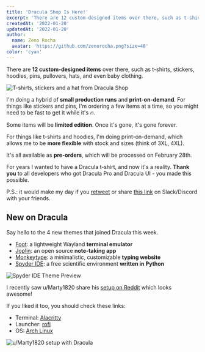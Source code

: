 ```yaml
---
title: 'Dracula Shop Is Here!'
excerpt: 'There are 12 custom-designed items over there, such as t-shirts, stickers, hoodies, pins, pullovers, hats, and even baby clothing.'
createdAt: '2022-01-20'
updatedAt: '2022-01-20'
author:
  name: Zeno Rocha
  avatar: 'https://github.com/zenorocha.png?size=48'
color: 'cyan'
---
```


There are **12 custom-designed items** over there, such as t-shirts, stickers, hoodies, pins, pullovers, hats, and even baby clothing.

![T-shirts, stickers and a hat from Dracula Shop](/static/img/blog/dracula-shop-is-here-a.png)

I'm doing a hybrid of **small production runs** and **print-on-demand**. For things like stickers and pins, I'm ordering a few items at a time, so you might need to be fast to get it while it's 🔥.

Some items will be **limited edition**. Once it's gone, it's gone forever.

For things like t-shirts and hoodies, I'm doing print-on-demand, which allows me to be **more flexible** with stock and sizes (think of 3XL, 4XL).

It's all available as **pre-orders**, which will be processed on February 28th.

For years I wanted to have a Dracula t-shirt, and now it's a reality. **Thank you** to all developers who got Dracula Pro and Dracula UI - you made this possible.

P.S.: it would make my day if you [retweet](https://twitter.com/zenorocha/status/1484174493819887624?s=20) or share [this link](https://draculatheme.com/shop) on Slack/Discord with your friends.

## New on Dracula

Say hello to the 4 new themes that joined Dracula this week.

- [Foot](/foot-terminal): a lightweight Wayland **terminal emulator**
- [Joplin](/joplin): an open source **note-taking app**
- [Monkeytype](/monkeytype): a minimalistic, customizable **typing website**
- [Spyder IDE](/spyder-ide): a free scientific environment **written in Python**

![Spyder IDE Theme Preview](/static/img/blog/dracula-shop-is-here-b.png)

I recently saw u/Marty1820 share his [setup on Reddit](https://www.reddit.com/r/unixporn/comments/rpr31j/qtile_dracula_theme_everything/) which looks awesome!

If you liked it too, you should check these links:

- Terminal: [Alacritty](/alacritty)
- Launcher: [rofi](/rofi)
- OS: [Arch Linux](https://archlinux.org/)

![u/Marty1820 setup with Dracula](/static/img/blog/dracula-shop-is-here-c.png)
